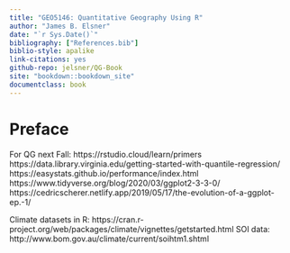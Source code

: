 ```yaml
---
title: "GEO5146: Quantitative Geography Using R"
author: "James B. Elsner"
date: "`r Sys.Date()`"
bibliography: ["References.bib"]
biblio-style: apalike
link-citations: yes
github-repo: jelsner/QG-Book
site: "bookdown::bookdown_site"
documentclass: book
---
```


# Preface {-}

For QG next Fall: 
https://rstudio.cloud/learn/primers
https://data.library.virginia.edu/getting-started-with-quantile-regression/
https://easystats.github.io/performance/index.html
https://www.tidyverse.org/blog/2020/03/ggplot2-3-3-0/
https://cedricscherer.netlify.app/2019/05/17/the-evolution-of-a-ggplot-ep.-1/

Climate datasets in R: 
https://cran.r-project.org/web/packages/climate/vignettes/getstarted.html
SOI data: http://www.bom.gov.au/climate/current/soihtm1.shtml
